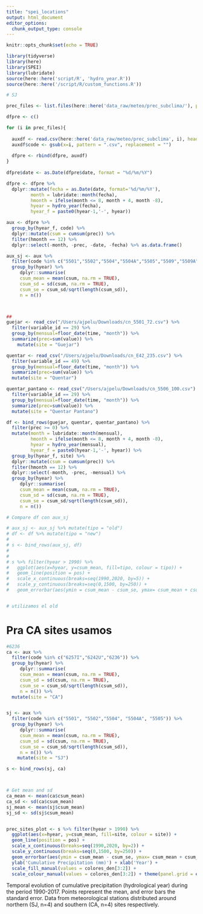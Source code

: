 ```yaml
---
title: "spei_locations"
output: html_document
editor_options: 
  chunk_output_type: console
---
```


```r
knitr::opts_chunk$set(echo = TRUE)
```


```r
library(tidyverse)
library(here)
library(SPEI)
library(lubridate)
source(here::here('script/R', 'hydro_year.R'))
source(here::here('/script/R/custom_functions.R'))
```



```r
# SJ 

prec_files <- list.files(here::here('data_raw/meteo/prec_subclima/'), pattern="*.csv")

dfpre <- c() 

for (i in prec_files){
  
  auxdf <- read.csv(here::here('data_raw/meteo/prec_subclima', i), header = TRUE, sep=";")
  auxdf$code <- gsub(x=i, pattern = ".csv", replacement = "")
  
  dfpre <- rbind(dfpre, auxdf)
} 
  
dfpre$date <- as.Date(dfpre$date, format = "%d/%m/%Y")

dfpre <- dfpre %>% 
  dplyr::mutate(fecha = as.Date(date, format='%d/%m/%Y'),
         month = lubridate::month(fecha),
         hmonth = ifelse(month <= 8, month + 4, month -8), 
         hyear = hydro_year(fecha),
         hyear_f = paste0(hyear-1,'-', hyear))

aux <- dfpre %>% 
  group_by(hyear_f, code) %>% 
  dplyr::mutate(csum = cumsum(prec)) %>% 
  filter(hmonth == 12) %>% 
  dplyr::select(-month, -prec, -date, -fecha) %>% as.data.frame()

aux_sj <- aux %>% 
  filter(code %in% c("5501","5502","5504","5504A","5505","5509","5509A")) %>% 
  group_by(hyear) %>% 
     dplyr::summarise(
     csum_mean = mean(csum, na.rm = TRUE),
     csum_sd = sd(csum, na.rm = TRUE), 
     csum_se = csum_sd/sqrt(length(csum_sd)), 
     n = n()) 



## 
guejar <- read_csv("/Users/ajpelu/Downloads/cn_5501_72.csv") %>% 
  filter(variable_id == 29) %>% 
  group_by(mensual=floor_date(time, "month")) %>%
  summarize(prec=sum(value)) %>% 
    mutate(site = "Guejar")

quentar <- read_csv("/Users/ajpelu/Downloads/cn_E42_235.csv") %>% 
  filter(variable_id == 49) %>% 
  group_by(mensual=floor_date(time, "month")) %>%
  summarize(prec=sum(value)) %>% 
  mutate(site = "Quentar")

quentar_pantano <- read_csv("/Users/ajpelu/Downloads/cn_5506_100.csv") %>% 
  filter(variable_id == 29) %>% 
  group_by(mensual=floor_date(time, "month")) %>%
  summarize(prec=sum(value)) %>% 
  mutate(site = "Quentar Pantano")

df <- bind_rows(guejar, quentar, quentar_pantano) %>% 
  filter(prec >= 0) %>% 
  mutate(month = lubridate::month(mensual),
         hmonth = ifelse(month <= 8, month + 4, month -8), 
         hyear = hydro_year(mensual),
         hyear_f = paste0(hyear-1,'-', hyear)) %>% 
  group_by(hyear_f, site) %>% 
  dplyr::mutate(csum = cumsum(prec)) %>% 
  filter(hmonth == 12) %>% 
  dplyr::select(-month, -prec, -mensual) %>% 
  group_by(hyear) %>% 
     dplyr::summarise(
     csum_mean = mean(csum, na.rm = TRUE),
     csum_sd = sd(csum, na.rm = TRUE), 
     csum_se = csum_sd/sqrt(length(csum_sd)), 
     n = n()) 

# Compare df con aux_sj 

# aux_sj <- aux_sj %>% mutate(tipo = "old") 
# df <- df %>% mutate(tipo = "new")
# 
# s <- bind_rows(aux_sj, df)
# 
# 
# s %>% filter(hyear > 1990) %>% 
#   ggplot(aes(x=hyear, y=csum_mean, fill=tipo, colour = tipo)) + 
#   geom_line(position = pos) +
#   scale_x_continuous(breaks=seq(1990,2020, by=5)) +
#   scale_y_continuous(breaks=seq(0,1500, by=250)) +
#   geom_errorbar(aes(ymin = csum_mean - csum_se, ymax= csum_mean + csum_se), width=.1, position = pos) + geom_point(size=2, position = pos) + theme_bw()


# utilizamos el old 
```


# Pra CA sites usamos 

```r

#6236
ca <- aux %>% 
  filter(code %in% c("6257I","6242U","6236")) %>% 
  group_by(hyear) %>% 
     dplyr::summarise(
     csum_mean = mean(csum, na.rm = TRUE),
     csum_sd = sd(csum, na.rm = TRUE), 
     csum_se = csum_sd/sqrt(length(csum_sd)), 
     n = n()) %>% 
  mutate(site = "CA")


sj <- aux %>% 
  filter(code %in% c("5501", "5502","5504", "5504A", "5505")) %>% 
  group_by(hyear) %>% 
     dplyr::summarise(
     csum_mean = mean(csum, na.rm = TRUE),
     csum_sd = sd(csum, na.rm = TRUE), 
     csum_se = csum_sd/sqrt(length(csum_sd)), 
     n = n()) %>% 
    mutate(site = "SJ")

s <- bind_rows(sj, ca)



# Get mean and sd 
ca_mean <- mean(ca$csum_mean)
ca_sd <- sd(ca$csum_mean)
sj_mean <- mean(sj$csum_mean)
sj_sd <- sd(sj$csum_mean)


prec_sites_plot <- s %>% filter(hyear > 1990) %>% 
  ggplot(aes(x=hyear, y=csum_mean, fill=site, colour = site)) + 
  geom_line(position = pos) +
  scale_x_continuous(breaks=seq(1990,2020, by=2)) +
  scale_y_continuous(breaks=seq(0,1500, by=250)) +
  geom_errorbar(aes(ymin = csum_mean - csum_se, ymax= csum_mean + csum_se), width=.1, position = pos) + geom_point(size=2, position = pos) + theme_bw() +
  ylab('Cumulative Precipitation (mm)') + xlab('Year') +
  scale_fill_manual(values = colores_den[3:2]) +
  scale_colour_manual(values = colores_den[3:2]) + theme(panel.grid = element_blank())

```

Temporal evolution of cumulative precipitation (hydrological year) during the period 1990-2017. Points represent the mean, and error bars the standard error. Data from meteorological stations distributed around northern (SJ, n=4) and southern (CA, n=4) sites respectively. 










